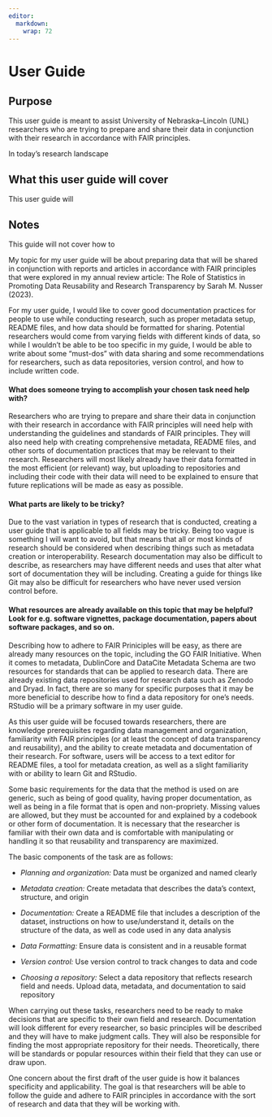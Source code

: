 ```yaml
---
editor: 
  markdown: 
    wrap: 72
---
```


# User Guide

## Purpose

This user guide is meant to assist University of Nebraska–Lincoln (UNL)
researchers who are trying to prepare and share their data in
conjunction with their research in accordance with FAIR principles.

In today's research landscape

## What this user guide will cover

This user guide will

## Notes

This guide will not cover how to

My topic for my user guide will be about preparing data that will be
shared in conjunction with reports and articles in accordance with FAIR
principles that were explored in my annual review article: The Role of
Statistics in Promoting Data Reusability and Research Transparency by
Sarah M. Nusser (2023).

For my user guide, I would like to cover good documentation practices
for people to use while conducting research, such as proper metadata
setup, README files, and how data should be formatted for sharing.
Potential researchers would come from varying fields with different
kinds of data, so while I wouldn't be able to be too specific in my
guide, I would be able to write about some "must-dos" with data sharing
and some recommendations for researchers, such as data repositories,
version control, and how to include written code.

#### What does someone trying to accomplish your chosen task need help with?

Researchers who are trying to prepare and share their data in
conjunction with their research in accordance with FAIR principles will
need help with understanding the guidelines and standards of FAIR
principles. They will also need help with creating comprehensive
metadata, README files, and other sorts of documentation practices that
may be relevant to their research. Researchers will most likely already
have their data formatted in the most efficient (or relevant) way, but
uploading to repositories and including their code with their data will
need to be explained to ensure that future replications will be made as
easy as possible.

#### What parts are likely to be tricky?

Due to the vast variation in types of research that is conducted,
creating a user guide that is applicable to all fields may be tricky.
Being too vague is something I will want to avoid, but that means that
all or most kinds of research should be considered when describing
things such as metadata creation or interoperability. Research
documentation may also be difficult to describe, as researchers may have
different needs and uses that alter what sort of documentation they will
be including. Creating a guide for things like Git may also be difficult
for researchers who have never used version control before.

#### What resources are already available on this topic that may be helpful? Look for e.g. software vignettes, package documentation, papers about software packages, and so on.

Describing how to adhere to FAIR Priniciples will be easy, as there are
already many resources on the topic, including the GO FAIR Initiative.
When it comes to metadata, DublinCore and DataCite Metadata Schema are
two resources for standards that can be applied to research data. There
are already existing data repositories used for research data such as
Zenodo and Dryad. In fact, there are so many for specific purposes that
it may be more beneficial to describe how to find a data repository for
one's needs. RStudio will be a primary software in my user guide.

As this user guide will be focused towards researchers, there are
knowledge prerequisites regarding data management and organization,
familiarity with FAIR principles (or at least the concept of data
transparency and reusability), and the ability to create metadata and
documentation of their research. For software, users will be access to a
text editor for README files, a tool for metadata creation, as well as a
slight familiarity with or ability to learn Git and RStudio.

Some basic requirements for the data that the method is used on are
generic, such as being of good quality, having proper documentation, as
well as being in a file format that is open and non-propriety. Missing
values are allowed, but they must be accounted for and explained by a
codebook or other form of documentation. It is necessary that the
researcher is familiar with their own data and is comfortable with
manipulating or handling it so that reusability and transparency are
maximized.

The basic components of the task are as follows:

-   *Planning and organization:* Data must be organized and named
    clearly

-   *Metadata creation:* Create metadata that describes the data's
    context, structure, and origin

-   *Documentation:* Create a README file that includes a description of
    the dataset, instructions on how to use/understand it, details on
    the structure of the data, as well as code used in any data analysis

-   *Data Formatting:* Ensure data is consistent and in a reusable
    format

-   *Version control:* Use version control to track changes to data and
    code

-   *Choosing a repository:* Select a data repository that reflects
    research field and needs. Upload data, metadata, and documentation
    to said repository

When carrying out these tasks, researchers need to be ready to make
decisions that are specific to their own field and research.
Documentation will look different for every researcher, so basic
principles will be described and they will have to make judgment calls.
They will also be responsible for finding the most appropriate
repository for their needs. Theoretically, there will be standards or
popular resources within their field that they can use or draw upon.

One concern about the first draft of the user guide is how it balances
specificity and applicability. The goal is that researchers will be able
to follow the guide and adhere to FAIR principles in accordance with the
sort of research and data that they will be working with.
